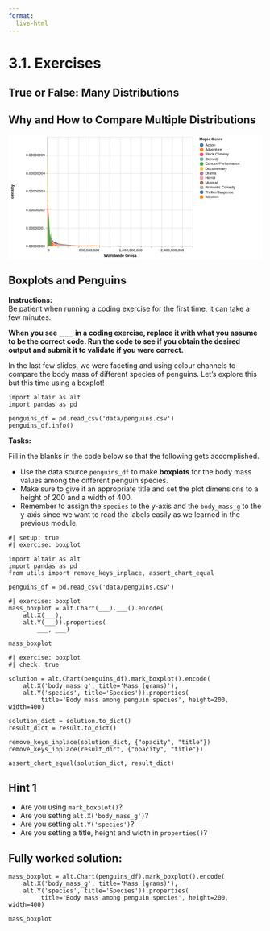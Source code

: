 ```yaml
---
format:
  live-html
---
```


<script src='../../src/quiz.js'></script>  <!-- Only needed once per page -->

# 3.1. Exercises

## True or False: Many Distributions

<div id='mcq1'></div> 
<script>
    generateQuiz(
        'mcq1', 
        'True or False',  
        'Using a bar plot to display a statistic like the mean, is an effective way to compare quantitative dataframe columns.', 
        { 
        'True': 'This hinders us from seeing any variation in the data and can be problematic and cause us to draw incorrect conclusions.',
        'False': ''
        },
        'False',  
    );
</script>

<div id='mcq2'></div> 
<script>
    generateQuiz(
        'mcq2',
        'True or False',
        'We can sort boxplots by their median value within an Altair plot by specifying sort=‘median’.',
        {
        'True': 'We have to first use `pandas` to sort the categorical dataframe column’s mean values outside of the `alt.Chart()`.',
        'False': 'You remembered that we must do this first before making the plot!'
        },
        'False',
    );
</script>

## Why and How to Compare Multiple Distributions

<div id='mcq3'></div> 
<script>
    generateQuiz(
        'mcq3',
        'Question 1',
        'When comparing the value counts of certain dataframe columns, why can it be extremely difficult to obtain meaningful insights from density plots such as the one below?',
        {
        'There are too many records.': 'Having a lot of observations has no impact on a density plot.',
        'The majority of the observations lie on the left side of the plot making the values and genres difficult to observe.': '',
        'There are too many columns being plotted.': 'We are only plotting one column from a dataframe so this should not matter.',
        'The x-axis tend to display too many values without reason.': 'If our plot includes the axis to the length shown, there are records for the values but they are so close to 0, that they cannot be identified.'
        },
        'The majority of the observations lie on the left side of the plot making the values and genres difficult to observe.',
    );
</script>


<?xml version="1.0" encoding="utf-8"?>


<svg xmlns="http://www.w3.org/2000/svg" xmlns:xlink="http://www.w3.org/1999/xlink" version="1.1" class="marks" width="698" height="342" viewBox="0 0 698 342"><rect width="698" height="342" fill="white"/><g fill="none" stroke-miterlimit="10" transform="translate(107,5)"><g class="mark-group role-frame root" role="graphics-object" aria-roledescription="group mark container"><g transform="translate(0,0)"><path class="background" aria-hidden="true" d="M0.5,0.5h400v300h-400Z" stroke="#ddd"/><g><g class="mark-group role-axis" aria-hidden="true"><g transform="translate(0.5,300.5)"><path class="background" aria-hidden="true" d="M0,0h0v0h0Z" pointer-events="none"/><g><g class="mark-rule role-axis-grid" pointer-events="none"><line transform="translate(0,-300)" x2="0" y2="300" stroke="#ddd" stroke-width="1" opacity="1"/><line transform="translate(29,-300)" x2="0" y2="300" stroke="#ddd" stroke-width="1" opacity="1"/><line transform="translate(57,-300)" x2="0" y2="300" stroke="#ddd" stroke-width="1" opacity="1"/><line transform="translate(86,-300)" x2="0" y2="300" stroke="#ddd" stroke-width="1" opacity="1"/><line transform="translate(114,-300)" x2="0" y2="300" stroke="#ddd" stroke-width="1" opacity="1"/><line transform="translate(143,-300)" x2="0" y2="300" stroke="#ddd" stroke-width="1" opacity="1"/><line transform="translate(171,-300)" x2="0" y2="300" stroke="#ddd" stroke-width="1" opacity="1"/><line transform="translate(200,-300)" x2="0" y2="300" stroke="#ddd" stroke-width="1" opacity="1"/><line transform="translate(229,-300)" x2="0" y2="300" stroke="#ddd" stroke-width="1" opacity="1"/><line transform="translate(257,-300)" x2="0" y2="300" stroke="#ddd" stroke-width="1" opacity="1"/><line transform="translate(286,-300)" x2="0" y2="300" stroke="#ddd" stroke-width="1" opacity="1"/><line transform="translate(314,-300)" x2="0" y2="300" stroke="#ddd" stroke-width="1" opacity="1"/><line transform="translate(343,-300)" x2="0" y2="300" stroke="#ddd" stroke-width="1" opacity="1"/><line transform="translate(371,-300)" x2="0" y2="300" stroke="#ddd" stroke-width="1" opacity="1"/><line transform="translate(400,-300)" x2="0" y2="300" stroke="#ddd" stroke-width="1" opacity="1"/></g></g><path class="foreground" aria-hidden="true" d="" pointer-events="none" display="none"/></g></g><g class="mark-group role-axis" aria-hidden="true"><g transform="translate(0.5,0.5)"><path class="background" aria-hidden="true" d="M0,0h0v0h0Z" pointer-events="none"/><g><g class="mark-rule role-axis-grid" pointer-events="none"><line transform="translate(0,300)" x2="400" y2="0" stroke="#ddd" stroke-width="1" opacity="1"/><line transform="translate(0,250)" x2="400" y2="0" stroke="#ddd" stroke-width="1" opacity="1"/><line transform="translate(0,200)" x2="400" y2="0" stroke="#ddd" stroke-width="1" opacity="1"/><line transform="translate(0,150)" x2="400" y2="0" stroke="#ddd" stroke-width="1" opacity="1"/><line transform="translate(0,100)" x2="400" y2="0" stroke="#ddd" stroke-width="1" opacity="1"/><line transform="translate(0,50)" x2="400" y2="0" stroke="#ddd" stroke-width="1" opacity="1"/></g></g><path class="foreground" aria-hidden="true" d="" pointer-events="none" display="none"/></g></g><g class="mark-group role-axis" role="graphics-symbol" aria-roledescription="axis" aria-label="X-axis titled 'Worldwide Gross' for a linear scale with values from 0 to 2,800,000,000"><g transform="translate(0.5,300.5)"><path class="background" aria-hidden="true" d="M0,0h0v0h0Z" pointer-events="none"/><g><g class="mark-rule role-axis-tick" pointer-events="none"><line transform="translate(0,0)" x2="0" y2="5" stroke="#888" stroke-width="1" opacity="1"/><line transform="translate(29,0)" x2="0" y2="5" stroke="#888" stroke-width="1" opacity="1"/><line transform="translate(57,0)" x2="0" y2="5" stroke="#888" stroke-width="1" opacity="1"/><line transform="translate(86,0)" x2="0" y2="5" stroke="#888" stroke-width="1" opacity="1"/><line transform="translate(114,0)" x2="0" y2="5" stroke="#888" stroke-width="1" opacity="1"/><line transform="translate(143,0)" x2="0" y2="5" stroke="#888" stroke-width="1" opacity="1"/><line transform="translate(171,0)" x2="0" y2="5" stroke="#888" stroke-width="1" opacity="1"/><line transform="translate(200,0)" x2="0" y2="5" stroke="#888" stroke-width="1" opacity="1"/><line transform="translate(229,0)" x2="0" y2="5" stroke="#888" stroke-width="1" opacity="1"/><line transform="translate(257,0)" x2="0" y2="5" stroke="#888" stroke-width="1" opacity="1"/><line transform="translate(286,0)" x2="0" y2="5" stroke="#888" stroke-width="1" opacity="1"/><line transform="translate(314,0)" x2="0" y2="5" stroke="#888" stroke-width="1" opacity="1"/><line transform="translate(343,0)" x2="0" y2="5" stroke="#888" stroke-width="1" opacity="1"/><line transform="translate(371,0)" x2="0" y2="5" stroke="#888" stroke-width="1" opacity="1"/><line transform="translate(400,0)" x2="0" y2="5" stroke="#888" stroke-width="1" opacity="1"/></g><g class="mark-text role-axis-label" pointer-events="none"><text text-anchor="start" transform="translate(0,15)" font-family="sans-serif" font-size="10px" fill="#000" opacity="1">0</text><text text-anchor="middle" transform="translate(28.57142857142857,15)" font-family="sans-serif" font-size="10px" fill="#000" opacity="0">200,000,000</text><text text-anchor="middle" transform="translate(57.14285714285714,15)" font-family="sans-serif" font-size="10px" fill="#000" opacity="0">400,000,000</text><text text-anchor="middle" transform="translate(85.71428571428571,15)" font-family="sans-serif" font-size="10px" fill="#000" opacity="0">600,000,000</text><text text-anchor="middle" transform="translate(114.28571428571428,15)" font-family="sans-serif" font-size="10px" fill="#000" opacity="1">800,000,000</text><text text-anchor="middle" transform="translate(142.85714285714286,15)" font-family="sans-serif" font-size="10px" fill="#000" opacity="0">1,000,000,000</text><text text-anchor="middle" transform="translate(171.42857142857142,15)" font-family="sans-serif" font-size="10px" fill="#000" opacity="0">1,200,000,000</text><text text-anchor="middle" transform="translate(200,15)" font-family="sans-serif" font-size="10px" fill="#000" opacity="0">1,400,000,000</text><text text-anchor="middle" transform="translate(228.57142857142856,15)" font-family="sans-serif" font-size="10px" fill="#000" opacity="1">1,600,000,000</text><text text-anchor="middle" transform="translate(257.14285714285717,15)" font-family="sans-serif" font-size="10px" fill="#000" opacity="0">1,800,000,000</text><text text-anchor="middle" transform="translate(285.7142857142857,15)" font-family="sans-serif" font-size="10px" fill="#000" opacity="0">2,000,000,000</text><text text-anchor="middle" transform="translate(314.2857142857143,15)" font-family="sans-serif" font-size="10px" fill="#000" opacity="0">2,200,000,000</text><text text-anchor="middle" transform="translate(342.85714285714283,15)" font-family="sans-serif" font-size="10px" fill="#000" opacity="1">2,400,000,000</text><text text-anchor="middle" transform="translate(371.42857142857144,15)" font-family="sans-serif" font-size="10px" fill="#000" opacity="0">2,600,000,000</text><text text-anchor="end" transform="translate(400,15)" font-family="sans-serif" font-size="10px" fill="#000" opacity="0">2,800,000,000</text></g><g class="mark-rule role-axis-domain" pointer-events="none"><line transform="translate(0,0)" x2="400" y2="0" stroke="#888" stroke-width="1" opacity="1"/></g><g class="mark-text role-axis-title" pointer-events="none"><text text-anchor="middle" transform="translate(200,30)" font-family="sans-serif" font-size="11px" font-weight="bold" fill="#000" opacity="1">Worldwide
Gross</text></g></g><path class="foreground" aria-hidden="true" d="" pointer-events="none" display="none"/></g></g><g class="mark-group role-axis" role="graphics-symbol" aria-roledescription="axis" aria-label="Y-axis titled 'density' for a linear scale with values from 0.00000000 to 0.00000006"><g transform="translate(0.5,0.5)"><path class="background" aria-hidden="true" d="M0,0h0v0h0Z" pointer-events="none"/><g><g class="mark-rule role-axis-tick" pointer-events="none"><line transform="translate(0,300)" x2="-5" y2="0" stroke="#888" stroke-width="1" opacity="1"/><line transform="translate(0,250)" x2="-5" y2="0" stroke="#888" stroke-width="1" opacity="1"/><line transform="translate(0,200)" x2="-5" y2="0" stroke="#888" stroke-width="1" opacity="1"/><line transform="translate(0,150)" x2="-5" y2="0" stroke="#888" stroke-width="1" opacity="1"/><line transform="translate(0,100)" x2="-5" y2="0" stroke="#888" stroke-width="1" opacity="1"/><line transform="translate(0,50)" x2="-5" y2="0" stroke="#888" stroke-width="1" opacity="1"/></g><g class="mark-text role-axis-label" pointer-events="none"><text text-anchor="end" transform="translate(-7,303)" font-family="sans-serif" font-size="10px" fill="#000" opacity="1">0.00000000</text><text text-anchor="end" transform="translate(-7,252.99999999999997)" font-family="sans-serif" font-size="10px" fill="#000" opacity="1">0.00000001</text><text text-anchor="end" transform="translate(-7,203)" font-family="sans-serif" font-size="10px" fill="#000" opacity="1">0.00000002</text><text text-anchor="end" transform="translate(-7,153)" font-family="sans-serif" font-size="10px" fill="#000" opacity="1">0.00000003</text><text text-anchor="end" transform="translate(-7,102.99999999999997)" font-family="sans-serif" font-size="10px" fill="#000" opacity="1">0.00000004</text><text text-anchor="end" transform="translate(-7,52.999999999999986)" font-family="sans-serif" font-size="10px" fill="#000" opacity="1">0.00000005</text></g><g class="mark-rule role-axis-domain" pointer-events="none"><line transform="translate(0,300)" x2="0" y2="-300" stroke="#888" stroke-width="1" opacity="1"/></g><g class="mark-text role-axis-title" pointer-events="none"><text text-anchor="middle" transform="translate(-91,150) rotate(-90) translate(0,-2)" font-family="sans-serif" font-size="11px" font-weight="bold" fill="#000" opacity="1">density</text></g></g><path class="foreground" aria-hidden="true" d="" pointer-events="none" display="none"/></g></g><g class="mark-group role-scope pathgroup" role="graphics-object" aria-roledescription="group mark container"><g transform="translate(0,0)"><path class="background" aria-hidden="true" d="M0,0h400v300h-400Z"/><g><g class="mark-area role-mark marks" role="graphics-object" aria-roledescription="area mark container"><path aria-label="Major Genre: Drama; Worldwide Gross: 0; density: 1.44424720047e-8" role="graphics-symbol" aria-roledescription="area mark" d="M0,227.78763997655835L4.5309174514285715,260.5435171237179L9.061834902857143,281.62660249010924L13.592752354285711,290.92105336081L18.123669805714286,293.6775016427389L22.654587257142857,296.23806738826926L27.185504708571422,297.9418533945787L31.716422160000008,297.5390291148264L36.24733961142857,298.6201853864766L40.77825706285714,299.3653273939833L45.309174514285715,298.8111042263535L49.84009196571429,299.2853816706925L54.371009417142844,299.63689836851955L58.90192686857143,299.7793933873255L63.432844320000015,299.92144350803585L67.96376177142857,299.8094912328355L72.49467922285714,299.8325724583856L77.02559667428572,299.9603750296905L81.55651412571429,299.9995176376596L86.08743157714285,299.8424280446291L90.61834902857143,299.9652788421899L95.14926648000001,299.84922502557475L99.68018393142857,299.58470017735266L104.21110138285717,299.9839037082034L108.74201883428569,299.99444989899456L113.27293628571428,299.7843360491982L113.27293628571428,300L108.74201883428569,300L104.21110138285717,300L99.68018393142857,300L95.14926648000001,300L90.61834902857143,300L86.08743157714285,300L81.55651412571429,300L77.02559667428572,300L72.49467922285714,300L67.96376177142857,300L63.432844320000015,300L58.90192686857143,300L54.371009417142844,300L49.84009196571429,300L45.309174514285715,300L40.77825706285714,300L36.24733961142857,300L31.716422160000008,300L27.185504708571422,300L22.654587257142857,300L18.123669805714286,300L13.592752354285711,300L9.061834902857143,300L4.5309174514285715,300L0,300Z" fill="#b279a2"/></g></g><path class="foreground" aria-hidden="true" d="" display="none"/></g><g transform="translate(0,0)"><path class="background" aria-hidden="true" d="M0,0h400v300h-400Z"/><g><g class="mark-area role-mark marks" role="graphics-object" aria-roledescription="area mark container"><path aria-label="Major Genre: Comedy; Worldwide Gross: 0; density: 8.52802226222e-9" role="graphics-symbol" aria-roledescription="area mark" d="M0,257.35988868891604L3.545688182857143,251.0040046902376L7.091376365714286,271.18843062613087L10.637064548571429,283.46497304578224L14.182752731428572,289.39359588007784L17.728440914285713,292.9477420146153L21.274129097142858,293.25704947149427L24.819817280000002,292.6969793063541L28.365505462857143,295.1691500129199L31.91119364571428,297.33572233348417L35.456881828571426,297.9538253116325L39.00257001142857,297.7182807662953L42.548258194285715,297.59978101374304L46.09394637714285,298.50721815405865L49.639634560000005,298.7464796703493L53.185322742857146,299.3716550403724L56.73101092571429,299.6078073024964L60.27669910857144,299.3869963313005L63.82238729142856,299.2600562224332L67.36807547428572,299.00023774819795L70.91376365714285,299.17141402520036L74.45945184,299.3649031871381L78.00514002285713,299.67707249657303L81.5508282057143,299.7618696234897L85.09651638857143,299.6929981582983L88.64220457142858,299.7454513023682L88.64220457142858,300L85.09651638857143,300L81.5508282057143,300L78.00514002285713,300L74.45945184,300L70.91376365714285,300L67.36807547428572,300L63.82238729142856,300L60.27669910857144,300L56.73101092571429,300L53.185322742857146,300L49.639634560000005,300L46.09394637714285,300L42.548258194285715,300L39.00257001142857,300L35.456881828571426,300L31.91119364571428,300L28.365505462857143,300L24.819817280000002,300L21.274129097142858,300L17.728440914285713,300L14.182752731428572,300L10.637064548571429,300L7.091376365714286,300L3.545688182857143,300L0,300Z" fill="#72b7b2"/></g></g><path class="foreground" aria-hidden="true" d="" display="none"/></g><g transform="translate(0,0)"><path class="background" aria-hidden="true" d="M0,0h400v300h-400Z"/><g><g class="mark-area role-mark marks" role="graphics-object" aria-roledescription="area mark container"><path aria-label="Major Genre: Musical; Worldwide Gross: 0; density: 6.06143341112e-9" role="graphics-symbol" aria-roledescription="area mark" d="M0,269.6928329443893L2.305582462857143,265.89786802245163L4.611164925714286,266.9840974395593L6.916747388571428,271.74742391367965L9.222329851428572,277.90216401408463L11.527912314285715,283.5638178835023L13.833494777142857,287.76613020706554L16.139077240000002,290.2453656909139L18.444659702857145,291.2413891205432L20.750242165714287,291.40497762008965L23.05582462857143,291.51001349651386L25.36140709142857,292.05541324741404L27.666989554285713,293.10240552828805L29.972572017142856,294.3998887046243L32.278154480000005,295.59943592855103L34.58373694285714,296.4416085539748L36.88931940571429,296.8764163932298L39.194901868571435,297.0657202588026L41.500484331428574,297.26238439021495L43.80606679428571,297.6408145712951L46.11164925714286,298.18378528871744L48.41723171999999,298.7072932813438L50.72281418285714,299.01212966042976L53.028396645714295,299.04311110642084L55.33397910857143,298.9296410012533L57.63956157142858,298.87888874589345L57.63956157142858,300L55.33397910857143,300L53.028396645714295,300L50.72281418285714,300L48.41723171999999,300L46.11164925714286,300L43.80606679428571,300L41.500484331428574,300L39.194901868571435,300L36.88931940571429,300L34.58373694285714,300L32.278154480000005,300L29.972572017142856,300L27.666989554285713,300L25.36140709142857,300L23.05582462857143,300L20.750242165714287,300L18.444659702857145,300L16.139077240000002,300L13.833494777142857,300L11.527912314285715,300L9.222329851428572,300L6.916747388571428,300L4.611164925714286,300L2.305582462857143,300L0,300Z" fill="#9d755d"/></g></g><path class="foreground" aria-hidden="true" d="" display="none"/></g><g transform="translate(0,0)"><path class="background" aria-hidden="true" d="M0,0h400v300h-400Z"/><g><g class="mark-area role-mark marks" role="graphics-object" aria-roledescription="area mark container"><path aria-label="Major Genre: Thriller/Suspense; Worldwide Gross: 0; density: 7.32819297617e-9" role="graphics-symbol" aria-roledescription="area mark" d="M0,263.35903511915495L10.530742600000002,278.70949084360245L21.061485200000003,294.60026288038654L31.5922278,296.5956132480385L42.12297040000001,298.3140776726223L52.653713,299.4438843096835L63.1844556,299.8417208691465L73.7151982,299.854958580544L84.24594080000001,299.99980247312976L94.7766834,299.644243968835L105.307426,299.45632825966305L115.8381686,299.9726650675178L126.3689112,299.999999990627L136.8996538,300L147.4303964,300L157.961139,300L168.49188160000003,300L179.02262420000002,300L189.5533668,300L200.08410940000002,300L210.614852,300L221.1455946,300L231.6763372,300L242.2070798,299.9999999999845L252.7378224,299.9990169452095L263.268565,299.60818930857033L263.268565,300L252.7378224,300L242.2070798,300L231.6763372,300L221.1455946,300L210.614852,300L200.08410940000002,300L189.5533668,300L179.02262420000002,300L168.49188160000003,300L157.961139,300L147.4303964,300L136.8996538,300L126.3689112,300L115.8381686,300L105.307426,300L94.7766834,300L84.24594080000001,300L73.7151982,300L63.1844556,300L52.653713,300L42.12297040000001,300L31.5922278,300L21.061485200000003,300L10.530742600000002,300L0,300Z" fill="#4c78a8"/></g></g><path class="foreground" aria-hidden="true" d="" display="none"/></g><g transform="translate(0,0)"><path class="background" aria-hidden="true" d="M0,0h400v300h-400Z"/><g><g class="mark-area role-mark marks" role="graphics-object" aria-roledescription="area mark container"><path aria-label="Major Genre: Adventure; Worldwide Gross: 0; density: 2.02187847231e-9" role="graphics-symbol" aria-roledescription="area mark" d="M0,289.8906076384335L6.474441857142857,287.4975933196307L12.948883714285714,287.48138252419983L19.42332557142857,289.27331543831014L25.897767428571427,291.5360719253615L32.372209285714284,293.33967742431884L38.84665114285714,294.49386651335465L45.321093000000005,295.25675399087146L51.795534857142854,295.9684475924111L58.26997671428571,296.77538269764517L64.74441857142857,297.5497716893814L71.21886042857143,298.1065600767519L77.69330228571428,298.43902350754087L84.16774414285715,298.65986274151453L90.64218600000001,298.8188008782915L97.11662785714286,298.8710425827516L103.59106971428571,298.77553908911057L110.06551157142856,298.5794482497719L116.53995342857142,298.39930095457885L123.0143952857143,298.33807310746624L129.48883714285714,298.4433701561111L135.963279,298.69839575409L142.43772085714286,299.02041702035956L148.9121627142857,299.31537664927583L155.38660457142856,299.54452279294173L161.86104642857143,299.71664603669086L161.86104642857143,300L155.38660457142856,300L148.9121627142857,300L142.43772085714286,300L135.963279,300L129.48883714285714,300L123.0143952857143,300L116.53995342857142,300L110.06551157142856,300L103.59106971428571,300L97.11662785714286,300L90.64218600000001,300L84.16774414285715,300L77.69330228571428,300L71.21886042857143,300L64.74441857142857,300L58.26997671428571,300L51.795534857142854,300L45.321093000000005,300L38.84665114285714,300L32.372209285714284,300L25.897767428571427,300L19.42332557142857,300L12.948883714285714,300L6.474441857142857,300L0,300Z" fill="#f58518"/></g></g><path class="foreground" aria-hidden="true" d="" display="none"/></g><g transform="translate(0,0)"><path class="background" aria-hidden="true" d="M0,0h400v300h-400Z"/><g><g class="mark-area role-mark marks" role="graphics-object" aria-roledescription="area mark container"><path aria-label="Major Genre: Action; Worldwide Gross: 0; density: 3.7716362804e-9" role="graphics-symbol" aria-roledescription="area mark" d="M0,281.14181859797947L15.816522851428571,286.3630539505048L31.633045702857142,294.21031536935493L47.44956855428571,296.32277091386294L63.266091405714285,297.9024805806831L79.08261425714286,299.2989583663021L94.89913710857142,299.77451130200507L110.71565996000001,299.61868789203953L126.53218281142857,299.8639526341454L142.34870566285713,299.88153783356876L158.16522851428573,299.9897039491015L173.98175136571427,299.99999978549624L189.79827421714285,300L205.61479706857142,300L221.43131992000002,300L237.24784277142854,300L253.06436562285714,300L268.88088847428577,300L284.69741132571426,300L300.51393417714286,300L316.33045702857146,300L332.14697988,300L347.96350273142855,300L363.7800255828571,299.99999999496043L379.5965484342857,299.99822698096756L395.4130712857143,299.87483400409104L395.4130712857143,300L379.5965484342857,300L363.7800255828571,300L347.96350273142855,300L332.14697988,300L316.33045702857146,300L300.51393417714286,300L284.69741132571426,300L268.88088847428577,300L253.06436562285714,300L237.24784277142854,300L221.43131992000002,300L205.61479706857142,300L189.79827421714285,300L173.98175136571427,300L158.16522851428573,300L142.34870566285713,300L126.53218281142857,300L110.71565996000001,300L94.89913710857142,300L79.08261425714286,300L63.266091405714285,300L47.44956855428571,300L31.633045702857142,300L15.816522851428571,300L0,300Z" fill="#4c78a8"/></g></g><path class="foreground" aria-hidden="true" d="" display="none"/></g><g transform="translate(0,0)"><path class="background" aria-hidden="true" d="M0,0h400v300h-400Z"/><g><g class="mark-area role-mark marks" role="graphics-object" aria-roledescription="area mark container"><path aria-label="Major Genre: Romantic Comedy; Worldwide Gross: 0; density: 5.9563842043e-9" role="graphics-symbol" aria-roledescription="area mark" d="M0,270.21807897849L2.648,265.43656567568956L5.296,267.8727819923353L7.944,274.7407102032084L10.592,281.8359430862L13.239999999999998,286.99995358460416L15.888,290.2271849505979L18.536,292.18491702776845L21.184,293.3512331320155L23.832,293.9728562850058L26.479999999999997,294.2656291523244L29.128,294.5015361687678L31.776,294.86022365088195L34.424,295.284352807232L37.072,295.6540779785503L39.72,295.98932391950945L42.368,296.32653240122994L45.016,296.5756600758668L47.664,296.66755920503726L50.312,296.77057398260166L52.959999999999994,297.193666465395L55.608000000000004,297.99027652505305L58.256,298.82090321858004L60.904,299.32846282216383L63.552,299.4891190065545L66.2,299.52542986475737L66.2,300L63.552,300L60.904,300L58.256,300L55.608000000000004,300L52.959999999999994,300L50.312,300L47.664,300L45.016,300L42.368,300L39.72,300L37.072,300L34.424,300L31.776,300L29.128,300L26.479999999999997,300L23.832,300L21.184,300L18.536,300L15.888,300L13.239999999999998,300L10.592,300L7.944,300L5.296,300L2.648,300L0,300Z" fill="#bab0ac"/></g></g><path class="foreground" aria-hidden="true" d="" display="none"/></g><g transform="translate(0,0)"><path class="background" aria-hidden="true" d="M0,0h400v300h-400Z"/><g><g class="mark-area role-mark marks" role="graphics-object" aria-roledescription="area mark container"><path aria-label="Major Genre: Horror; Worldwide Gross: 0; density: 8.01575942079e-9" role="graphics-symbol" aria-roledescription="area mark" d="M0,259.9212028960269L3.343175434285714,243.25982342498887L6.686350868571428,263.469537691571L10.029526302857143,279.99570318102013L13.372701737142856,286.57743806243184L16.715877171428573,289.43539778152854L20.059052605714285,293.68290884620296L23.40222804,294.7650062414786L26.745403474285713,294.7016919943395L30.088578908571428,295.66405233157803L33.43175434285715,297.8172096295773L36.77492977714286,298.92639553782396L40.11810521142857,299.82849782680927L43.46128064571428,299.98364071612343L46.80445608,299.7801234383062L50.147631514285706,299.44856153833973L53.490806948571425,299.68043459851L56.83398238285714,299.4644364894259L60.177157817142856,299.70311426993874L63.520333251428575,299.81747063472164L66.8635086857143,299.4589624215067L70.20668411999999,299.748487306465L73.54985955428572,299.9837861435889L76.89303498857144,299.989428211052L80.23621042285714,299.79653303105505L83.57938585714285,299.45225434870093L83.57938585714285,300L80.23621042285714,300L76.89303498857144,300L73.54985955428572,300L70.20668411999999,300L66.8635086857143,300L63.520333251428575,300L60.177157817142856,300L56.83398238285714,300L53.490806948571425,300L50.147631514285706,300L46.80445608,300L43.46128064571428,300L40.11810521142857,300L36.77492977714286,300L33.43175434285715,300L30.088578908571428,300L26.745403474285713,300L23.40222804,300L20.059052605714285,300L16.715877171428573,300L13.372701737142856,300L10.029526302857143,300L6.686350868571428,300L3.343175434285714,300L0,300Z" fill="#ff9da6"/></g></g><path class="foreground" aria-hidden="true" d="" display="none"/></g><g transform="translate(0,0)"><path class="background" aria-hidden="true" d="M0,0h400v300h-400Z"/><g><g class="mark-area role-mark marks" role="graphics-object" aria-roledescription="area mark container"><path aria-label="Major Genre: Western; Worldwide Gross: 14873; density: 1.50362976487e-8" role="graphics-symbol" aria-roledescription="area mark" d="M0.0021247142857142858,224.81851175639844L2.426039725714286,218.97486130691007L4.849954737142858,256.4355252758361L7.273869748571428,277.11540972670383L9.697784760000001,282.4852648517087L12.121699771428572,290.2082340004865L14.545614782857141,291.28002605253937L16.969529794285716,295.17848502885937L19.39344480571429,299.4134691503748L21.817359817142858,299.9855363564461L24.24127482857143,299.99992864617354L26.665189839999996,299.99999993032117L29.089104851428573,299.99999999998664L31.513019862857146,300L33.93693487428572,300L36.36084988571429,300L38.78476489714286,300L41.20867990857143,300L43.63259492,300L46.05650993142857,299.99999999999943L48.48042494285715,299.99999999523374L50.90433995428572,299.99999209154777L53.32825496571429,299.9974737848801L55.75216997714286,299.8446496072872L58.17608498857142,298.16084822499323L60.6,295.8083407005724L60.6,300L58.17608498857142,300L55.75216997714286,300L53.32825496571429,300L50.90433995428572,300L48.48042494285715,300L46.05650993142857,300L43.63259492,300L41.20867990857143,300L38.78476489714286,300L36.36084988571429,300L33.93693487428572,300L31.513019862857146,300L29.089104851428573,300L26.665189839999996,300L24.24127482857143,300L21.817359817142858,300L19.39344480571429,300L16.969529794285716,300L14.545614782857141,300L12.121699771428572,300L9.697784760000001,300L7.273869748571428,300L4.849954737142858,300L2.426039725714286,300L0.0021247142857142858,300Z" fill="#f58518"/></g></g><path class="foreground" aria-hidden="true" d="" display="none"/></g><g transform="translate(0,0)"><path class="background" aria-hidden="true" d="M0,0h400v300h-400Z"/><g><g class="mark-area role-mark marks" role="graphics-object" aria-roledescription="area mark container"><path aria-label="Major Genre: Documentary; Worldwide Gross: 0; density: 5.50885628936e-8" role="graphics-symbol" aria-roledescription="area mark" d="M0,24.557185532192214L1.270940097142857,169.51917784392845L2.541880194285714,247.24676230457746L3.812820291428571,284.8847729355303L5.083760388571428,286.4172617402167L6.354700485714286,299.45112355179805L7.625640582857142,294.7656007531655L8.896580680000001,292.0499112596568L10.167520777142856,290.07254334029506L11.438460874285711,297.16916057259635L12.709400971428572,299.9870327935237L13.980341068571429,299.9999990616756L15.251281165714284,299.99998509717886L16.522221262857144,299.92678035094696L17.793161360000003,294.3176097799086L19.064101457142854,293.03407665208556L20.335041554285713,299.8651128576508L21.60598165142857,299.9999587421452L22.876921748571423,299.99999999980065L24.14786184571429,300L25.418801942857144,300L26.689742040000002,299.99999999999994L27.960682137142857,299.9999999169084L29.231622234285716,299.9973503006987L30.502562331428567,298.6653104733317L31.773502428571426,289.3804004682371L31.773502428571426,300L30.502562331428567,300L29.231622234285716,300L27.960682137142857,300L26.689742040000002,300L25.418801942857144,300L24.14786184571429,300L22.876921748571423,300L21.60598165142857,300L20.335041554285713,300L19.064101457142854,300L17.793161360000003,300L16.522221262857144,300L15.251281165714284,300L13.980341068571429,300L12.709400971428572,300L11.438460874285711,300L10.167520777142856,300L8.896580680000001,300L7.625640582857142,300L6.354700485714286,300L5.083760388571428,300L3.812820291428571,300L2.541880194285714,300L1.270940097142857,300L0,300Z" fill="#eeca3b"/></g></g><path class="foreground" aria-hidden="true" d="" display="none"/></g><g transform="translate(0,0)"><path class="background" aria-hidden="true" d="M0,0h400v300h-400Z"/><g><g class="mark-area role-mark marks" role="graphics-object" aria-roledescription="area mark container"><path aria-label="Major Genre: Black Comedy; Worldwide Gross: 0; density: 1.88096173928e-8" role="graphics-symbol" aria-roledescription="area mark" d="M0,205.95191303584903L0.9338042000000001,184.0810696071579L1.8676084000000002,189.0801482765057L2.8014126,206.09565095532326L3.7352168000000003,223.54909431688498L4.669021,244.11101400250965L5.6028252,267.5562672255279L6.536629400000001,285.5154166462481L7.470433600000001,293.2194662622639L8.4042378,292.51625398343856L9.338042,288.40739797709534L10.2718462,286.1539773042876L11.2056504,287.5342524014603L12.1394546,291.0680304084181L13.073258800000001,295.0435152217151L14.007063,298.0500864492792L14.940867200000001,299.4943178495217L15.8746714,299.9167584950028L16.8084756,299.9913980562823L17.7422798,299.9984392089221L18.676084,299.98564870404476L19.6098882,299.87497357558766L20.5436924,299.32593236905876L21.477496600000006,297.7543151277634L22.4113008,295.3768709023329L23.345105,294.1188116243428L23.345105,300L22.4113008,300L21.477496600000006,300L20.5436924,300L19.6098882,300L18.676084,300L17.7422798,300L16.8084756,300L15.8746714,300L14.940867200000001,300L14.007063,300L13.073258800000001,300L12.1394546,300L11.2056504,300L10.2718462,300L9.338042,300L8.4042378,300L7.470433600000001,300L6.536629400000001,300L5.6028252,300L4.669021,300L3.7352168000000003,300L2.8014126,300L1.8676084000000002,300L0.9338042000000001,300L0,300Z" fill="#e45756"/></g></g><path class="foreground" aria-hidden="true" d="" display="none"/></g><g transform="translate(0,0)"><path class="background" aria-hidden="true" d="M0,0h400v300h-400Z"/><g><g class="mark-area role-mark marks" role="graphics-object" aria-roledescription="area mark container"><path aria-label="Major Genre: Concert/Performance; Worldwide Gross: 2255000; density: 1.08094342683e-8" role="graphics-symbol" aria-roledescription="area mark" d="M0.3221428571428571,245.95282865834523L0.7165816057142858,238.61798815798952L1.1110203542857144,231.51144505136992L1.5054591028571427,224.71511073781878L1.8998978514285714,218.51829951975117L2.2943366000000003,213.43434660035345L2.6887753485714283,210.0759016998447L3.0832140971428577,208.9436161540952L3.477652845714286,210.2398330575309L3.872091594285714,213.80680022060338L4.266530342857143,219.21395915028165L4.660969091428571,225.9308333882658L5.055407839999999,233.4789770663016L5.449846588571429,241.48332190622892L5.844285337142858,249.61651929835762L6.238724085714286,257.4980275017305L6.633162834285715,264.631542178887L7.027601582857143,270.4345412509959L7.422040331428572,274.3588958794115L7.816479080000001,276.055788355694L8.210917828571429,275.52034785843097L8.605356577142857,273.1600740813502L8.999795325714285,269.75537432611907L9.394234074285714,266.31167280684906L9.788672822857142,263.8358218858138L10.183111571428572,263.09825926822367L10.183111571428572,300L9.788672822857142,300L9.394234074285714,300L8.999795325714285,300L8.605356577142857,300L8.210917828571429,300L7.816479080000001,300L7.422040331428572,300L7.027601582857143,300L6.633162834285715,300L6.238724085714286,300L5.844285337142858,300L5.449846588571429,300L5.055407839999999,300L4.660969091428571,300L4.266530342857143,300L3.872091594285714,300L3.477652845714286,300L3.0832140971428577,300L2.6887753485714283,300L2.2943366000000003,300L1.8998978514285714,300L1.5054591028571427,300L1.1110203542857144,300L0.7165816057142858,300L0.3221428571428571,300Z" fill="#54a24b"/></g></g><path class="foreground" aria-hidden="true" d="" display="none"/></g></g><g class="mark-group role-legend" role="graphics-symbol" aria-roledescription="legend" aria-label="Symbol legend titled 'Major Genre' for fill color with 12 values: Action, Adventure, Black Comedy, Comedy, Concert/Performance, ending with Western"><g transform="translate(418,0)"><path class="background" aria-hidden="true" d="M0,0h168v170h-168Z" pointer-events="none"/><g><g class="mark-group role-legend-entry"><g transform="translate(0,16)"><path class="background" aria-hidden="true" d="M0,0h0v0h0Z" pointer-events="none"/><g><g class="mark-group role-scope" role="graphics-object" aria-roledescription="group mark container"><g transform="translate(0,0)"><path class="background" aria-hidden="true" d="M0,0h168v11h-168Z" pointer-events="none" opacity="1"/><g><g class="mark-symbol role-legend-symbol" pointer-events="none"><path transform="translate(6,6)" d="M5,0A5,5,0,1,1,-5,0A5,5,0,1,1,5,0" fill="#4c78a8" stroke-width="1.5" opacity="1"/></g><g class="mark-text role-legend-label" pointer-events="none"><text text-anchor="start" transform="translate(16,9)" font-family="sans-serif" font-size="10px" fill="#000" opacity="1">Action</text></g></g><path class="foreground" aria-hidden="true" d="" pointer-events="none" display="none"/></g><g transform="translate(0,13)"><path class="background" aria-hidden="true" d="M0,0h168v11h-168Z" pointer-events="none" opacity="1"/><g><g class="mark-symbol role-legend-symbol" pointer-events="none"><path transform="translate(6,6)" d="M5,0A5,5,0,1,1,-5,0A5,5,0,1,1,5,0" fill="#f58518" stroke-width="1.5" opacity="1"/></g><g class="mark-text role-legend-label" pointer-events="none"><text text-anchor="start" transform="translate(16,9)" font-family="sans-serif" font-size="10px" fill="#000" opacity="1">Adventure</text></g></g><path class="foreground" aria-hidden="true" d="" pointer-events="none" display="none"/></g><g transform="translate(0,26)"><path class="background" aria-hidden="true" d="M0,0h168v11h-168Z" pointer-events="none" opacity="1"/><g><g class="mark-symbol role-legend-symbol" pointer-events="none"><path transform="translate(6,6)" d="M5,0A5,5,0,1,1,-5,0A5,5,0,1,1,5,0" fill="#e45756" stroke-width="1.5" opacity="1"/></g><g class="mark-text role-legend-label" pointer-events="none"><text text-anchor="start" transform="translate(16,9)" font-family="sans-serif" font-size="10px" fill="#000" opacity="1">Black
Comedy</text></g></g><path class="foreground" aria-hidden="true" d="" pointer-events="none" display="none"/></g><g transform="translate(0,39)"><path class="background" aria-hidden="true" d="M0,0h168v11h-168Z" pointer-events="none" opacity="1"/><g><g class="mark-symbol role-legend-symbol" pointer-events="none"><path transform="translate(6,6)" d="M5,0A5,5,0,1,1,-5,0A5,5,0,1,1,5,0" fill="#72b7b2" stroke-width="1.5" opacity="1"/></g><g class="mark-text role-legend-label" pointer-events="none"><text text-anchor="start" transform="translate(16,9)" font-family="sans-serif" font-size="10px" fill="#000" opacity="1">Comedy</text></g></g><path class="foreground" aria-hidden="true" d="" pointer-events="none" display="none"/></g><g transform="translate(0,52)"><path class="background" aria-hidden="true" d="M0,0h168v11h-168Z" pointer-events="none" opacity="1"/><g><g class="mark-symbol role-legend-symbol" pointer-events="none"><path transform="translate(6,6)" d="M5,0A5,5,0,1,1,-5,0A5,5,0,1,1,5,0" fill="#54a24b" stroke-width="1.5" opacity="1"/></g><g class="mark-text role-legend-label" pointer-events="none"><text text-anchor="start" transform="translate(16,9)" font-family="sans-serif" font-size="10px" fill="#000" opacity="1">Concert/Performance</text></g></g><path class="foreground" aria-hidden="true" d="" pointer-events="none" display="none"/></g><g transform="translate(0,65)"><path class="background" aria-hidden="true" d="M0,0h168v11h-168Z" pointer-events="none" opacity="1"/><g><g class="mark-symbol role-legend-symbol" pointer-events="none"><path transform="translate(6,6)" d="M5,0A5,5,0,1,1,-5,0A5,5,0,1,1,5,0" fill="#eeca3b" stroke-width="1.5" opacity="1"/></g><g class="mark-text role-legend-label" pointer-events="none"><text text-anchor="start" transform="translate(16,9)" font-family="sans-serif" font-size="10px" fill="#000" opacity="1">Documentary</text></g></g><path class="foreground" aria-hidden="true" d="" pointer-events="none" display="none"/></g><g transform="translate(0,78)"><path class="background" aria-hidden="true" d="M0,0h168v11h-168Z" pointer-events="none" opacity="1"/><g><g class="mark-symbol role-legend-symbol" pointer-events="none"><path transform="translate(6,6)" d="M5,0A5,5,0,1,1,-5,0A5,5,0,1,1,5,0" fill="#b279a2" stroke-width="1.5" opacity="1"/></g><g class="mark-text role-legend-label" pointer-events="none"><text text-anchor="start" transform="translate(16,9)" font-family="sans-serif" font-size="10px" fill="#000" opacity="1">Drama</text></g></g><path class="foreground" aria-hidden="true" d="" pointer-events="none" display="none"/></g><g transform="translate(0,91)"><path class="background" aria-hidden="true" d="M0,0h168v11h-168Z" pointer-events="none" opacity="1"/><g><g class="mark-symbol role-legend-symbol" pointer-events="none"><path transform="translate(6,6)" d="M5,0A5,5,0,1,1,-5,0A5,5,0,1,1,5,0" fill="#ff9da6" stroke-width="1.5" opacity="1"/></g><g class="mark-text role-legend-label" pointer-events="none"><text text-anchor="start" transform="translate(16,9)" font-family="sans-serif" font-size="10px" fill="#000" opacity="1">Horror</text></g></g><path class="foreground" aria-hidden="true" d="" pointer-events="none" display="none"/></g><g transform="translate(0,104)"><path class="background" aria-hidden="true" d="M0,0h168v11h-168Z" pointer-events="none" opacity="1"/><g><g class="mark-symbol role-legend-symbol" pointer-events="none"><path transform="translate(6,6)" d="M5,0A5,5,0,1,1,-5,0A5,5,0,1,1,5,0" fill="#9d755d" stroke-width="1.5" opacity="1"/></g><g class="mark-text role-legend-label" pointer-events="none"><text text-anchor="start" transform="translate(16,9)" font-family="sans-serif" font-size="10px" fill="#000" opacity="1">Musical</text></g></g><path class="foreground" aria-hidden="true" d="" pointer-events="none" display="none"/></g><g transform="translate(0,117)"><path class="background" aria-hidden="true" d="M0,0h168v11h-168Z" pointer-events="none" opacity="1"/><g><g class="mark-symbol role-legend-symbol" pointer-events="none"><path transform="translate(6,6)" d="M5,0A5,5,0,1,1,-5,0A5,5,0,1,1,5,0" fill="#bab0ac" stroke-width="1.5" opacity="1"/></g><g class="mark-text role-legend-label" pointer-events="none"><text text-anchor="start" transform="translate(16,9)" font-family="sans-serif" font-size="10px" fill="#000" opacity="1">Romantic
Comedy</text></g></g><path class="foreground" aria-hidden="true" d="" pointer-events="none" display="none"/></g><g transform="translate(0,130)"><path class="background" aria-hidden="true" d="M0,0h168v11h-168Z" pointer-events="none" opacity="1"/><g><g class="mark-symbol role-legend-symbol" pointer-events="none"><path transform="translate(6,6)" d="M5,0A5,5,0,1,1,-5,0A5,5,0,1,1,5,0" fill="#4c78a8" stroke-width="1.5" opacity="1"/></g><g class="mark-text role-legend-label" pointer-events="none"><text text-anchor="start" transform="translate(16,9)" font-family="sans-serif" font-size="10px" fill="#000" opacity="1">Thriller/Suspense</text></g></g><path class="foreground" aria-hidden="true" d="" pointer-events="none" display="none"/></g><g transform="translate(0,143)"><path class="background" aria-hidden="true" d="M0,0h168v11h-168Z" pointer-events="none" opacity="1"/><g><g class="mark-symbol role-legend-symbol" pointer-events="none"><path transform="translate(6,6)" d="M5,0A5,5,0,1,1,-5,0A5,5,0,1,1,5,0" fill="#f58518" stroke-width="1.5" opacity="1"/></g><g class="mark-text role-legend-label" pointer-events="none"><text text-anchor="start" transform="translate(16,9)" font-family="sans-serif" font-size="10px" fill="#000" opacity="1">Western</text></g></g><path class="foreground" aria-hidden="true" d="" pointer-events="none" display="none"/></g></g></g><path class="foreground" aria-hidden="true" d="" pointer-events="none" display="none"/></g></g><g class="mark-text role-legend-title" pointer-events="none"><text text-anchor="start" transform="translate(0,9)" font-family="sans-serif" font-size="11px" font-weight="bold" fill="#000" opacity="1">Major
Genre</text></g></g><path class="foreground" aria-hidden="true" d="" pointer-events="none" display="none"/></g></g></g><path class="foreground" aria-hidden="true" d="" display="none"/></g></g></g></svg>


<div id='mcq4'></div> 
<script>
    generateQuiz(
        'mcq4',
        'Question 2',
        'Which of the following statistics is <strong>NOT</strong> displayed in a boxplot?',
        {
        'Mean': '',
        'Q3': 'This is the end of the box',
        'Q1': 'This it the start of the box',
        'Median': 'This is what the middle line in the box represents!'
        },
        'Mean',
    );
</script>

## Boxplots and Penguins


**Instructions:**    
Be patient when running a coding exercise for the first time, it can take a few minutes. 

**When you see `____` in a coding exercise, replace it with what you assume to be the correct code. Run the code to see if you obtain the desired output
and submit it to validate if you were correct.**


In the last few slides, we were faceting and using colour channels to compare the body mass of different species of penguins. Let's explore this but this time using a boxplot!


```pyodide
import altair as alt
import pandas as pd

penguins_df = pd.read_csv('data/penguins.csv')
penguins_df.info()
```

**Tasks:**

Fill in the blanks in the code below so that the following gets accomplished.

- Use the data source `penguins_df` to make **boxplots** for the body mass values among the different penguin species.
- Make sure to give it an appropriate title and set the plot dimensions to a height of 200 and a width of 400.
- Remember to assign the `species` to the y-axis and the `body_mass_g` to the y-axis since we want to read the labels easily as we learned in the previous module.

```pyodide
#| setup: true
#| exercise: boxplot

import altair as alt
import pandas as pd
from utils import remove_keys_inplace, assert_chart_equal

penguins_df = pd.read_csv('data/penguins.csv')
```

```pyodide
#| exercise: boxplot
mass_boxplot = alt.Chart(___).___().encode(
    alt.X(___),
    alt.Y(___)).properties(
        ___, ___)

mass_boxplot
```

```pyodide
#| exercise: boxplot
#| check: true

solution = alt.Chart(penguins_df).mark_boxplot().encode(
    alt.X('body_mass_g', title='Mass (grams)'),
    alt.Y('species', title='Species')).properties(
         title='Body mass among penguin species', height=200, width=400)

solution_dict = solution.to_dict()
result_dict = result.to_dict()

remove_keys_inplace(solution_dict, {"opacity", "title"})
remove_keys_inplace(result_dict, {"opacity", "title"})

assert_chart_equal(solution_dict, result_dict)
```

:::: { .hint exercise="boxplot"}
::: { .callout-note collapse="false"}

## Hint 1

- Are you using `mark_boxplot()`?
- Are you setting `alt.X('body_mass_g')`?
- Are you setting `alt.Y('species')`?
- Are you setting a title, height and width in `properties()`?

:::
::::

:::: { .solution exercise="boxplot" }
::: { .callout-tip collapse="false"}

## Fully worked solution:

```pyodide
mass_boxplot = alt.Chart(penguins_df).mark_boxplot().encode(
    alt.X('body_mass_g', title='Mass (grams)'),
    alt.Y('species', title='Species')).properties(
         title='Body mass among penguin species', height=200, width=400)

mass_boxplot
```

:::
::::


<div id='mcq5'></div> 
<script>
    generateQuiz(
        'mcq5',
        'Question 1',
        'Which species of penguin tend to have the most outliers?',
        {
        'Chinstrap': '',
        'Gentoo': 'The points on either side of the whiskers are indicative of outliers. Does the boxplot for the Gentoo species have these?',
        'Adelie': 'The points on either side of the whiskers are indicative of outliers. Does the boxplot for the Adelie species have these?'
        },
        'Chinstrap',
    );
</script>

<div id='mcq6'></div> 
<script>
    generateQuiz(
        'mcq6',
        'Question 2',
        'Which species of penguin tend to have the highest median?',
        {
        'Chinstrap': 'Not quite here.',
        'Gentoo': '',
        'Adelie': 'Unfortunately not this one!'
        },
        'Gentoo',
    );
</script>

<div id='mcq7'></div> 
<script>
    generateQuiz(
        'mcq7',
        'Question 3',
        'Which species of penguin tend to highest maximum?',
        {
        'Chinstrap': '',
        'Gentoo': '',
        'Adelie': ''
        },
        'Gentoo',
    );
</script>
